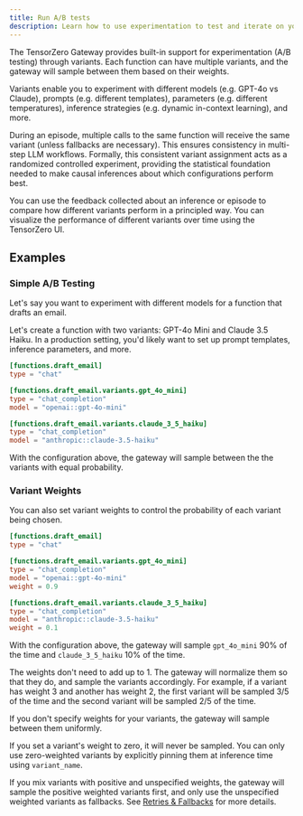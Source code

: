 ```yaml
---
title: Run A/B tests
description: Learn how to use experimentation to test and iterate on your LLM applications with confidence.
---
```


The TensorZero Gateway provides built-in support for experimentation (A/B testing) through variants.
Each function can have multiple variants, and the gateway will sample between them based on their weights.

Variants enable you to experiment with different models (e.g. GPT-4o vs Claude), prompts (e.g. different templates), parameters (e.g. different temperatures), inference strategies (e.g. dynamic in-context learning), and more.

During an episode, multiple calls to the same function will receive the same variant (unless fallbacks are necessary).
This ensures consistency in multi-step LLM workflows.
Formally, this consistent variant assignment acts as a randomized controlled experiment, providing the statistical foundation needed to make causal inferences about which configurations perform best.

You can use the feedback collected about an inference or episode to compare how different variants perform in a principled way.
You can visualize the performance of different variants over time using the TensorZero UI.

## Examples

### Simple A/B Testing

Let's say you want to experiment with different models for a function that drafts an email.

Let's create a function with two variants: GPT-4o Mini and Claude 3.5 Haiku.
In a production setting, you'd likely want to set up prompt templates, inference parameters, and more.

```toml
[functions.draft_email]
type = "chat"

[functions.draft_email.variants.gpt_4o_mini]
type = "chat_completion"
model = "openai::gpt-4o-mini"

[functions.draft_email.variants.claude_3_5_haiku]
type = "chat_completion"
model = "anthropic::claude-3.5-haiku"
```

With the configuration above, the gateway will sample between the the variants with equal probability.

### Variant Weights

You can also set variant weights to control the probability of each variant being chosen.

```toml
[functions.draft_email]
type = "chat"

[functions.draft_email.variants.gpt_4o_mini]
type = "chat_completion"
model = "openai::gpt-4o-mini"
weight = 0.9

[functions.draft_email.variants.claude_3_5_haiku]
type = "chat_completion"
model = "anthropic::claude-3.5-haiku"
weight = 0.1
```

With the configuration above, the gateway will sample `gpt_4o_mini` 90% of the time and `claude_3_5_haiku` 10% of the time.

<Tip>

The weights don't need to add up to 1.
The gateway will normalize them so that they do, and sample the variants accordingly.
For example, if a variant has weight 3 and another has weight 2, the first variant will be sampled 3/5 of the time and the second variant will be sampled 2/5 of the time.

</Tip>

If you don't specify weights for your variants, the gateway will sample between them uniformly.

If you set a variant's weight to zero, it will never be sampled.
You can only use zero-weighted variants by explicitly pinning them at inference time using `variant_name`.

If you mix variants with positive and unspecified weights, the gateway will sample the positive weighted variants first, and only use the unspecified weighted variants as fallbacks.
See [Retries & Fallbacks](/gateway/guides/retries-fallbacks/) for more details.
